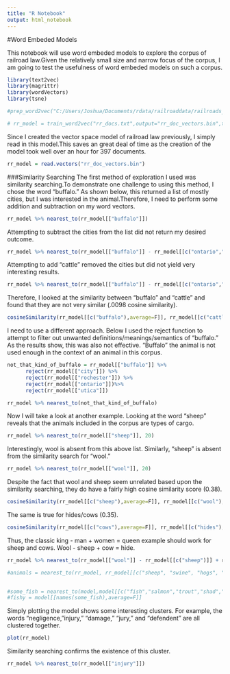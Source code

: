 ```yaml
---
title: "R Notebook"
output: html_notebook
---
```


#Word Embeded Models

This notebook will use word embeded models to explore the corpus of railroad law.Given the relatively small size and narrow focus of the corpus, I am going to test the usefulness of word embeded models on such a corpus.
```r
library(text2vec)
library(magrittr)
library(wordVectors)
library(tsne)
```

```r
#prep_word2vec("C:/Users/Joshua/Documents/rdata/railroaddata/railroads_documents","rr_docs.txt",lowercase=T) 

```

```r
# rr_model = train_word2vec("rr_docs.txt",output="rr_doc_vectors.bin",threads = 6,vectors = 100,window=12)
```
Since I created the vector space model of railroad law previously, I simply read in this model.This saves an great deal of time as the creation of the model took well over an hour for 397 documents. 
```r
rr_model = read.vectors("rr_doc_vectors.bin")
```
###Similarity Searching
The first method of exploration I used was similarity searching.To demonstrate one challenge to using this method, I chose the word "buffalo." As shown below, this returned a list of mostly cities, but I was interested in the animal.Therefore, I need to perform some addition and subtraction on my word vectors.
```r
rr_model %>% nearest_to(rr_model[["buffalo"]])
```


Attempting to subtract the cities from the list did not return my desired outcome. 
```r
rr_model %>% nearest_to(rr_model[["buffalo"]] - rr_model[[c("ontario","rochester")]])

```
Attempting to add "cattle" removed the cities but did not yield very interesting results. 
```r
rr_model %>% nearest_to(rr_model[["buffalo"]] - rr_model[[c("ontario","rochester")]] + rr_model[["cattle"]])
```
Therefore, I looked at the similarity between "buffalo" and "cattle" and found that they are not very similar (.0098 cosine similarity).
```r
cosineSimilarity(rr_model[[c("buffalo"),average=F]], rr_model[[c("cattle"), average=F]])

```
I need to use a different approach. Below I used the reject function to attempt to filter out unwanted definitions/meanings/semantics of "buffalo." As the results show, this was also not effective. "Buffalo" the animal is not used enough in the context of an animal in this corpus. 
```r
not_that_kind_of_buffalo = rr_model[["buffalo"]] %>%
      reject(rr_model[["city"]]) %>% 
      reject(rr_model[["rochester"]]) %>%   
      reject(rr_model[["ontario"]])%>%   
      reject(rr_model[["utica"]]) 

rr_model %>% nearest_to(not_that_kind_of_buffalo)
```

Now I will take a look at another example.
Looking at the word "sheep" reveals that the animals included in the corpus are types of cargo. 
```r
rr_model %>% nearest_to(rr_model[["sheep"]], 20)
```
Interestingly, wool is absent from this above list. Similarly, "sheep" is absent from the similarity search for "wool."

```r
rr_model %>% nearest_to(rr_model[["wool"]], 20)
```

Despite the fact that wool and sheep seem unrelated based upon the similarity searching, they do have a fairly high cosine similarity score (0.38). 
```r
cosineSimilarity(rr_model[[c("sheep"),average=F]], rr_model[[c("wool"), average=F]])
```
The same is true for hides/cows (0.35).
```r
cosineSimilarity(rr_model[[c("cows"),average=F]], rr_model[[c("hides"), average=F]])

```

Thus, the classic king - man + women = queen example should work for sheep and cows. Wool - sheep + cow = hide. 

```r
rr_model %>% nearest_to(rr_model[["wool"]] - rr_model[[c("sheep")]] + rr_model[["cow"]])
```


```r
#animals = nearest_to(rr_model, rr_model[[c("sheep", "swine", "hogs", "goats", "cattle", "cows", "pigs", "mules", "calves")]], 150)
                     

#some_fish = nearest_to(model,model[[c("fish","salmon","trout","shad","flounder","carp","roe","eels")]],150)
#fishy = model[[names(some_fish),average=F]]
```



Simply plotting the model shows some interesting clusters. For example, the words "negligence, "injury," "damage," "jury," and "defendent" are all clustered together.
```r
plot(rr_model)
```
Similarity searching confirms the existence of this cluster.
```r
rr_model %>% nearest_to(rr_model[["injury"]])
```



